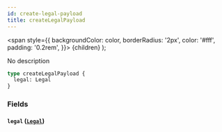 ```yaml
---
id: create-legal-payload
title: createLegalPayload
---
```


<span
style={{
      backgroundColor: color,
      borderRadius: '2px',
      color: '#fff',
      padding: '0.2rem',
    }}>
{children}
</span>
);

No description

```graphql
type createLegalPayload {
  legal: Legal
}
```

### Fields

#### `legal` ([`Legal`](/v1/objects/legal))
